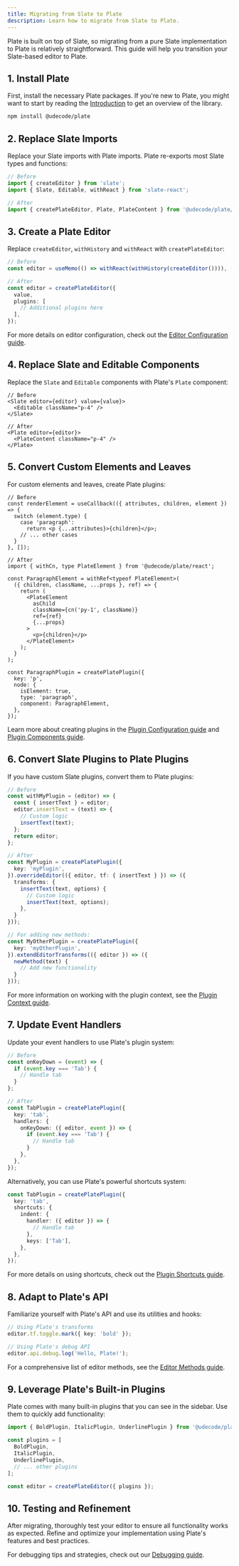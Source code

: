 ```yaml
---
title: Migrating from Slate to Plate
description: Learn how to migrate from Slate to Plate.
---
```


Plate is built on top of Slate, so migrating from a pure Slate implementation to Plate is relatively straightforward. This guide will help you transition your Slate-based editor to Plate.

## 1. Install Plate

First, install the necessary Plate packages. If you're new to Plate, you might want to start by reading the [Introduction](/docs/getting-started) to get an overview of the library.

```bash
npm install @udecode/plate
```

## 2. Replace Slate Imports

Replace your Slate imports with Plate imports. Plate re-exports most Slate types and functions:

```ts
// Before
import { createEditor } from 'slate';
import { Slate, Editable, withReact } from 'slate-react';

// After
import { createPlateEditor, Plate, PlateContent } from '@udecode/plate/react';
```

## 3. Create a Plate Editor

Replace `createEditor`, `withHistory` and `withReact` with `createPlateEditor`:

```ts
// Before
const editor = useMemo(() => withReact(withHistory(createEditor()))), []);

// After
const editor = createPlateEditor({
  value,
  plugins: [
    // Additional plugins here
  ],
});
```

For more details on editor configuration, check out the [Editor Configuration guide](/docs/editor).

## 4. Replace Slate and Editable Components

Replace the `Slate` and `Editable` components with Plate's `Plate` component:

```tsx
// Before
<Slate editor={editor} value={value}>
  <Editable className="p-4" />
</Slate>

// After
<Plate editor={editor}>
  <PlateContent className="p-4" />
</Plate>
```

## 5. Convert Custom Elements and Leaves

For custom elements and leaves, create Plate plugins:

```tsx
// Before
const renderElement = useCallback(({ attributes, children, element }) => {
  switch (element.type) {
    case 'paragraph':
      return <p {...attributes}>{children}</p>;
    // ... other cases
  }
}, []);

// After
import { withCn, type PlateElement } from '@udecode/plate/react';

const ParagraphElement = withRef<typeof PlateElement>(
  ({ children, className, ...props }, ref) => {
    return (
      <PlateElement
        asChild
        className={cn('py-1', className)}
        ref={ref}
        {...props}
      >
        <p>{children}</p>
      </PlateElement>
    );
  }
);

const ParagraphPlugin = createPlatePlugin({
  key: 'p',
  node: {
    isElement: true,
    type: 'paragraph',
    component: ParagraphElement,
  },
});
```

Learn more about creating plugins in the [Plugin Configuration guide](/docs/plugin) and [Plugin Components guide](/docs/plugin-components).

## 6. Convert Slate Plugins to Plate Plugins

If you have custom Slate plugins, convert them to Plate plugins:

```ts
// Before
const withMyPlugin = (editor) => {
  const { insertText } = editor;
  editor.insertText = (text) => {
    // Custom logic
    insertText(text);
  };
  return editor;
};

// After
const MyPlugin = createPlatePlugin({
  key: 'myPlugin',
}).overrideEditor(({ editor, tf: { insertText } }) => ({
  transforms: {
    insertText(text, options) {
      // Custom logic
      insertText(text, options);
    },
  }
}));

// For adding new methods:
const MyOtherPlugin = createPlatePlugin({
  key: 'myOtherPlugin',
}).extendEditorTransforms(({ editor }) => ({
  newMethod(text) {
    // Add new functionality
  }
}));
```

For more information on working with the plugin context, see the [Plugin Context guide](/docs/plugin-context).

## 7. Update Event Handlers

Update your event handlers to use Plate's plugin system:

```ts
// Before
const onKeyDown = (event) => {
  if (event.key === 'Tab') {
    // Handle tab
  }
};

// After
const TabPlugin = createPlatePlugin({
  key: 'tab',
  handlers: {
    onKeyDown: ({ editor, event }) => {
      if (event.key === 'Tab') {
        // Handle tab
      }
    },
  },
});
```

Alternatively, you can use Plate's powerful shortcuts system:

```ts
const TabPlugin = createPlatePlugin({
  key: 'tab',
  shortcuts: {
    indent: {
      handler: ({ editor }) => {
        // Handle tab
      },
      keys: ['Tab'],
    },
  },
});
```

For more details on using shortcuts, check out the [Plugin Shortcuts guide](/docs/plugin-shortcuts).

## 8. Adapt to Plate's API

Familiarize yourself with Plate's API and use its utilities and hooks:

```ts
// Using Plate's transforms
editor.tf.toggle.mark({ key: 'bold' });

// Using Plate's debug API
editor.api.debug.log('Hello, Plate!');
```

For a comprehensive list of editor methods, see the [Editor Methods guide](/docs/editor-methods).

## 9. Leverage Plate's Built-in Plugins

Plate comes with many built-in plugins that you can see in the sidebar. Use them to quickly add functionality:

```ts
import { BoldPlugin, ItalicPlugin, UnderlinePlugin } from '@udecode/plate/react';

const plugins = [
  BoldPlugin,
  ItalicPlugin,
  UnderlinePlugin,
  // ... other plugins
];

const editor = createPlateEditor({ plugins });
```

## 10. Testing and Refinement

After migrating, thoroughly test your editor to ensure all functionality works as expected. Refine and optimize your implementation using Plate's features and best practices.

For debugging tips and strategies, check out our [Debugging guide](/docs/debugging).